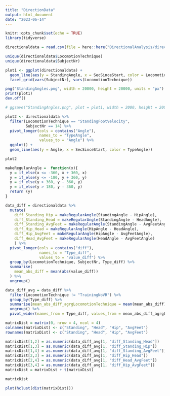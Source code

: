 ```yaml
---
title: "DirectionData"
output: html_document
date: "2023-06-14"
---
```


```r
knitr::opts_chunk$set(echo = TRUE)
library(tidyverse)
```



```r
directionaldata = read.csv(file = here::here("DirectionalAnalysis/direction_analysis2023-6-14-14-26.csv"))
```

```r
unique(directionaldata$LocomotionTechnique)
unique(directionaldata$SubjectNr)
```


```r
plot1 <- ggplot(directionaldata) +
  geom_line(aes(y = StandingAngle, x = SecSinceStart, color = LocomotionTechnique)) +
  facet_grid(vars(SubjectNr), vars(LocomotionTechnique))

png("StandingAngles.png", width = 20000, height = 20000, units = "px")
print(plot1)
dev.off()

# ggsave("StandingAngles.png", plot = plot1, width = 2000, height = 2000, units = "px")
```

```r
plot2 <- directionaldata %>%
  filter(LocomotionTechnique == "StandingFootVelocity",
         SubjectNr == 14) %>%
  pivot_longer(cols = contains("Angle"),
               names_to = "TypeAngle",
               values_to = "Angle") %>%
  ggplot() +
  geom_line(aes(y = Angle, x = SecSinceStart, color = TypeAngle))

plot2
```

```r
makeRegularAngle =  function(x){
  y = if_else(x <= -360, x + 360, x)
  y = if_else(y <= -180, y + 360, y)
  y = if_else(y > 360, y - 360, y)
  y = if_else(y > 180, y - 360, y)
  return (y)
}

data_diff = directionaldata %>%
  mutate(
    diff_Standing_Hip = makeRegularAngle(StandingAngle - HipAngle), 
    diff_Standing_Head = makeRegularAngle(StandingAngle - HeadAngle), 
    diff_Standing_AvgFeet = makeRegularAngle(StandingAngle - AvgFeetAngle), 
    diff_Hip_Head = makeRegularAngle(HipAngle - HeadAngle), 
    diff_Hip_AvgFeet = makeRegularAngle(HipAngle - AvgFeetAngle), 
    diff_Head_AvgFeet = makeRegularAngle(HeadAngle - AvgFeetAngle)
    ) %>%
  pivot_longer(cols = contains("diff"),
               names_to = "Type_diff",
               values_to = "value_diff") %>%
  group_by(LocomotionTechnique, SubjectNr, Type_diff) %>%
  summarise(
    mean_abs_diff = mean(abs(value_diff))
  ) %>%
  ungroup()
```


```r
data_diff_avg = data_diff %>%
  filter(LocomotionTechnique != "TrainingNoVR") %>%
  group_by(Type_diff) %>%
  summarise(mean_abs_diff_agrgLocomotionTechnique = mean(mean_abs_diff)) %>%
  ungroup() %>%
  pivot_wider(names_from = Type_diff, values_from = mean_abs_diff_agrgLocomotionTechnique)
```


```r
matrixDist = matrix(0, nrow = 4, ncol = 4)
colnames(matrixDist) <- c("Standing", "Head", "Hip", "AvgFeet")
rownames(matrixDist) <- c("Standing", "Head", "Hip", "AvgFeet")

matrixDist[1,2] = as.numeric(data_diff_avg[1, "diff_Standing_Head"])
matrixDist[1,3] = as.numeric(data_diff_avg[1, "diff_Standing_Hip"])
matrixDist[1,4] = as.numeric(data_diff_avg[1, "diff_Standing_AvgFeet"])
matrixDist[2,3] = as.numeric(data_diff_avg[1, "diff_Hip_Head"])
matrixDist[2,4] = as.numeric(data_diff_avg[1, "diff_Head_AvgFeet"])
matrixDist[3,4] = as.numeric(data_diff_avg[1, "diff_Hip_AvgFeet"])
matrixDist = matrixDist + t(matrixDist)

matrixDist
```

```r
plot(hclust(dist(matrixDist)))
```


